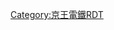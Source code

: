 {{Routemap|inline=<includeonly>yes</includeonly>|collapse=yes|title=京王線|title-bg=white|title-color=#dd0077|map=
KHSTa\\~~ ~~[[本八幡站|本八幡]]
STR\\~~ ~~[[都營地下鐵|都營]]：[[新宿線 (都營地下鐵)|新宿線]]
LSTR\\~~ ~~''[[東京都電車|市電]]11、12系統''
uexSTR+l\uexSTRq\uexBHFq!~HUBa\\~~ ~~''[[新宿三丁目站|新宿三丁目停留所]]''
uexSTR\\uexKBHFa!~HUBe\\~~-0.6~~''{{link-ja|京王線在新宿站附近的廢站#京王新宿站|京王線の新宿駅付近の廃駅#京王新宿駅|京王新宿}}''~~1927-45
uexBHF!~HUBaq\uexKBHFaq!~HUBeq\uexABZg+r\\~~ ~~''{{link-ja|京王線在新宿站附近的廢站#京王新宿站|京王線の新宿駅付近の廃駅#京王新宿駅|新宿追分}}''~~1915-27
uexSTRr\\uexSTR\\
tSTR\\\uexSTR\\\~~ ~~[[東京地下鐵]]：[[丸之內線]]
tSTR\HUBrg\tLSTR!~HUBq\uexBHF!~HUBeq\\\~~ ~~''{{link-ja|京王線在新宿站附近的廢站#省線新宿站前站|京王線の新宿駅付近の廃駅#省線新宿駅前駅|停車場前}}''~~-1925
tKRZ\BHFq!~HUB\tKRZ\uxmKRZo\\\~~ ~~[[東日本旅客鐵道|JR東]]：[[山手線]]、[[中央線快速|中央線]]
tBHF!~HUBaq\KBHFaq!~HUBtr\tKRZ\uxmKRZo\\\~~ ~~[[小田急電鐵|小田急]]：[[小田原線]]
tSTR\HUBtl\tSTR!~HUBq\uexBHF!~HUBeq\\\~~ ~~''{{link-ja|京王線在新宿站附近的廢站#省線新宿站前站|京王線の新宿駅付近の廃駅#省線新宿駅前駅|省線新宿站前}}''~~1925-45
tSTR\exKBHFaq!~HUB\etKRZ\uexABZg+r\\\~~ ~~''（舊）新宿''~~1945-63
tSTR\tKBHFaq!~HUB\tKRZt\uxmKRZt\tSTR+r\\~~0.0~~KO01 '''[[新宿站|新宿]]'''~~1963-
tSTRr\HUB\tSTR\uexBHF\tSTR\\~~0.6~~''{{link-ja|京王線在新宿站附近的廢站#葵橋站|京王線の新宿駅付近の廃駅#葵橋駅|葵橋}}''~~-1925
tSTRq!~HUB\tKRZt\uxmKRZt\tKRZt\tBHFq!~HUBa~~ ~~都營：[[大江戶線]]
HUBlf\tBHF+GRZq!~HUBq\uexSTR!~HUBq\tSTR!~HUBq\HUBrf~~ ~~KO01 '''[[新線新宿站|新線新宿]]'''
tSTR\uexSTR\tSTR~~ ~~↓京王線
tSTR\uexSTR\tSTR!~POINTERg@fq~~ ~~現行線
tSTR\uexSTR!~POINTERg@fq\tSTR~~ ~~舊線
tSTR!~POINTERg@fq\uexSTR\tSTR~~ ~~[[京王新線]]
tSTR\uexBHF!~extSTRc2\etABZg3~~1.0~~''{{link-ja|京王線在新宿站附近的廢站#新町站|京王線の新宿駅付近の廃駅#新町駅|新町}}''~~-1945
tSTR\exABZg+1xu\tSTR!~extSTRc4
tSTR\exBHF\tSTR~~1.4~~''{{link-ja|京王線在新宿站附近的廢站#天神橋站|京王線の新宿駅付近の廃駅#天神橋駅|天神橋}}''~~-1939
tBHF\exSTR\tSTR~~1.7~~KO02 '''[[初台站|初台]]'''~~1978-
tSTR\exBHF\tSTR~~1.8~~''{{link-ja|京王線在新宿站附近的廢站#西參道站|京王線の新宿駅付近の廃駅#西参道駅|西參道}}''~~-1945
tSTR\exBHF\etBHF~~2.0~~''（舊）初台''~~-1978
tSTR\exBHF\tSTR~~2.1~~''{{link-ja|京王線在新宿站附近的廢站#幡代小學校前站|京王線の新宿駅付近の廃駅#幡代小学校前駅|幡代小學校前}}''~~-1914?
tSTR\exBHF\tSTR~~2.4~~''{{link-ja|京王線在新宿站附近的廢站#幡代站|京王線の新宿駅付近の廃駅#幡代駅|幡代}}''~~-1945
tSTR\exSTR2\xtABZg3!~exSTRc3
tSTR\tSTR+1!~exSTRc1\exABZg+4!~PORTALg
tSTR\tSTR\exBHF~~ ~~''（舊）幡谷''~~-1978
tBHF\tSTR\exSTR~~2.7~~KO03 '''[[幡谷站|幡谷]]'''~~1978-
tSTRe\tSTRe\exSTR
KRWl\KRWg+rxl\exKRWr
BHF~~3.6~~KO04 '''[[笹塚站|笹塚]]'''
BHF~~4.4~~KO05 '''[[代田橋站|代田橋]]'''
HUBrg\BHF!~HUBeq\~~5.2~~KO06 '''[[明大前站|明大前]]'''
STR+l\BHFq!~HUBe\KRZo\STRr\~~ ~~[[井之頭線]]
\BHF!~HUBaq\uKBHFaq!~HUBeq~~6.1~~KO07 '''[[下高井戶站|下高井戶]]'''
STR~~ ~~[[東急電鐵|東急]]：[[世田谷線]]
BHF~~7.0~~KO08 '''[[櫻上水站|櫻上水]]'''
KRW+l\KRWgr\
KDSTe\STR\~~ ~~{{link-ja|若葉台檢車區#櫻上水派出所|若葉台検車区#桜上水派出所|若葉台檢車區櫻上水派出所}}
BHF~~7.8~~KO09 '''[[上北澤站|上北澤]]'''
BHF~~8.4~~KO10 '''[[八幡山站|八幡山]]'''
BHF~~9.1~~KO11 '''[[蘆花公園站|蘆花公園]]'''
BHF~~9.9~~KO12 '''[[千歲烏山站|千歲烏山]]'''
BHF~~11.5~~KO13 '''[[仙川站|仙川]]'''
exKRW+l\eKRWgr\
exBHF\BHF\~~12.5~~KO14 '''[[杜鵑丘站|杜鵑丘]]'''
exBHF\BHF\~~13.3~~KO15 '''[[柴崎站|柴崎]]'''
exSTRc2\exSTR3+c2\eABZg3\\
exSTR+1\exSTR+1+c4\exSTRc4!~tSTRa\\
exBHF\exBHF\tBHF\\~~14.2~~KO16 '''[[國領站|國領]]'''
exBHF\exBHF\tBHF\\~~14.9~~KO17 '''[[布田站|布田]]'''
exKRWl\exKRWg+r\tSTR\\
exBHF\tBHF\~~15.5~~KO18 '''[[調布站|調布]]'''
exSTR\tABZg2\tSTRc3
exABZgl\tSTRc1!~etKRZ\exSTR+r!~STR+4u~~ ~~[[相模原線]]
exSTR2\exSTRc3!~tSTRe\LSTR
exSTRc1\eABZg+4\KHSTe~~ ~~[[橋本站 (神奈川縣)|橋本]]
BHF~~17.0~~KO19 '''[[西調布站|西調布]]'''
BHF~~17.7~~KO20 '''[[飛田給站|飛田給]]'''
BHF~~18.8~~KO21 '''[[武藏野台站|武藏野台]]'''
HSTq\KRZo\~~ ~~[[白糸台站|白糸台]]
STR~~ ~~[[西武鐵道|西武]]：[[多摩川線]]
BHF~~19.6~~KO22 '''[[多磨靈園站|多磨靈園]]'''
BHF~~20.4~~KO23 '''[[東府中站|東府中]]'''
\KRWgl\KRW+r~~ ~~[[競馬場線]]
\eBHF\STR~~ ~~''（舊）東府中''~~-1940
\STR\KHSTe~~ ~~[[府中競馬正門前站|府中競馬正門前]]
BHF~~21.9~~KO24 '''[[府中站 (東京都)|府中]]'''
KRZt~~ ~~JR東：[[武藏野線]]
eKRZo~~ ~~''{{link-ja|下河原線|下河原線}}''
\BHF!~HUBaq\HUBlg~~23.1~~KO25 '''[[分倍河原站|分倍河原]]'''
\KRZo\BHFq!~HUBe~~ ~~[[南武線]]
BHF~~24.7~~KO26 '''[[中河原站|中河原]]'''
hKRZWae~~ ~~[[多摩川]]
BHF~~26.3~~KO27 '''[[聖蹟櫻丘站|聖蹟櫻丘]]'''
BHF~~28.0~~KO28 '''[[百草園站|百草園]]'''
\STR\KHSTa~~ ~~[[多摩動物公園站|多摩動物公園]]
KDSTa\STR\STR~~ ~~{{link-ja|高幡不動檢車區|高幡不動検車区}}
KRWl\KRWg+lr\KRWr~~ ~~[[動物園線]]
\KRZu\BHFq!~HUBa~~ ~~[[多摩都市單軌電車線|多摩都市單軌電車]]
\BHF!~HUBaq\HUBrf~~29.7~~KO29 '''[[高幡不動站|高幡不動]]'''
KRW+l\KRWgr\
KDSTe\STR\
BHF~~32.1~~KO30 '''[[南平站 (日本)|南平]]'''
BHF~~33.4~~KO31 '''[[平山城址公園站|平山城址公園]]'''
BHF~~34.9~~KO32 '''[[長沼站 (東京都)|長沼]]'''
BHF~~36.1~~KO33 '''[[北野站 (東京都)|北野]]'''
\KRWgl\LKRW+r~~ ~~[[高尾線]]
\STR\KHSTe~~ ~~[[高尾山口站|高尾山口]]
\STR\STR+l~~ ~~JR東：[[橫濱線]]
\KRZu\ABZg+r~~ ~~JR東：中央線
\KRZu\ABZg+r~~ ~~JR東：[[八高線]]
exKRW+l\eKRWgr\STR
exSTR\tSTRa\STR
exKBHFe!~HUBa\tKBHFe\STR~~37.9~~KO34 '''[[京王八王子站|京王八王子]]'''
uexKBHFa!~HUBe\\STR~~ ~~''東八王子站前''
uexSTR\\STR~~ ~~''{{link-ja|武藏中央電氣鐵道|武蔵中央電気鉄道}}''
\\HST~~ ~~[[八王子站|八王子]]
\\STR~~ ~~JR東：中央線
|bottom={{navbar|京王電鐵RDT/京王線}}
}}<noinclude>{{rdt intro|[[京王線|京王電鐵京王線]]}}

[[Category:京王電鐵RDT]]
[[Category:京王線| ]]

</noinclude>